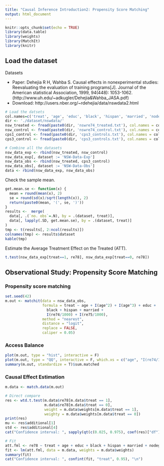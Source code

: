 ```yaml
---
title: "Causal Inference Introduction2: Propensity Score Matching"
output: html_document
---
```


```r
knitr::opts_chunk$set(echo = TRUE)
library(data.table)
library(weights)
library(MatchIt)
library(knitr)
```

## Load the dataset

Datasets

- Paper: Dehejia R H, Wahba S. Causal effects in nonexperimental studies: Reevaluating the evaluation of training programs[J]. Journal of the American statistical Association, 1999, 94(448): 1053-1062. (http://www.uh.edu/~adkugler/Dehejia&Wahba_JASA.pdf)
- Download: http://users.nber.org/~rdehejia/data/nswdata2.html


```r
# Load the datsets
col.names=c('treat', 'age', 'educ', 'black', 'hispan', 'married', 'nodegree', 're74', 're75', 're78')
dir <- './dataset/nswdata/'
nsw_treated <- fread(paste0(dir, 'nswre74_treated.txt'), col.names = col.names)
nsw_control <- fread(paste0(dir, 'nswre74_control.txt'), col.names = col.names)
cps1_control <- fread(paste0(dir, 'cps3_controls.txt'), col.names = col.names)
cps3_control <- fread(paste0(dir, 'cps3_controls.txt'), col.names = col.names)

# Combine all the datasets
nsw_data_exp <- rbind(nsw_treated, nsw_control)
nsw_data_exp[, dataset := 'NSW-Data-Exp']
nsw_data_obs <- rbind(nsw_treated, cps3_control)
nsw_data_obs[, dataset := 'NSW-Data-Obs']
data <- rbind(nsw_data_exp, nsw_data_obs)
```

Check the sample mean.

```r
get.mean.se <- function(x) {
  mean = round(mean(x), 2)
  se = round(sd(x)/sqrt(length(x)), 2)
  return(paste0(mean, '(', se, ')'))
}
results <-  merge(
  data[, .(`no. obs`=.N), by = .(dataset, treat)],
  data[, lapply(.SD, get.mean.se), by = .(dataset, treat)]
)
tmp <- t(results[, 2:ncol(results)])
colnames(tmp) <- results$dataset
kable(tmp)
```

Estimate the Average Treatment Effect on the Treated (ATT).

```r
t.test(nsw_data_exp[treat==1, re78], nsw_data_exp[treat==0, re78])
```

## Observational Study: Propensity Score Matching

### Propensity score matching

```r
set.seed(42)
m.out <- matchit(data = nsw_data_obs,
                 formula = treat ~ age + I(age^2) + I(age^3) + educ + 
                   black + hispan + married +
                   I(re74/1000) + I(re75/1000),
                 method = "nearest",
                 distance = "logit",
                 replace = FALSE,
                 caliper = 0.05)
```

### Access Balance

```r
plot(m.out, type = "hist", interactive = F)
plot(m.out, type = "QQ", interactive = F, which.xs = c("age", "I(re74/1000)", "I(re75/1000)"))
summary(m.out, standardize = T)$sum.matched
```

### Causal Effect Estimation

```r
m.data <- match.data(m.out)

# Direct compare
res <- wtd.t.test(m.data$re78[m.data$treat == 1],
                  m.data$re78[m.data$treat == 0],
                  weight = m.data$weights[m.data$treat == 1],
                  weighty = m.data$weights[m.data$treat == 0])
print(res)
mu <- res$additional[1]
std <- res$additional[4]
cat("Confidence interval: ", sapply(qt(c(0.025, 0.975), coef(res)["df"]), function(x){return(mu+x*std)}), "\n")

# Fit
att.fml <- re78 ~ treat + age + educ + black + hispan + married + nodegree + re74 + re75
fit <- lm(att.fml, data = m.data, weights = m.data$weights)
summary(fit)
cat("Confidence interval: ", confint(fit, "treat", 0.95), "\n")
```


